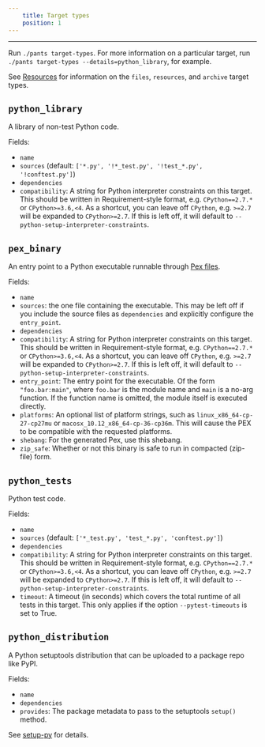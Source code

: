 ```yaml
---
    title: Target types
    position: 1
---
```




---

Run `./pants target-types`. For more information on a particular target, run `./pants target-types --details=python_library`, for example.

See [Resources](../../using-pants/resources-and-archives.mdx) for information on the `files`, `resources`, and `archive` target types.

## `python_library`

A library of non-test Python code.

Fields: 
- `name`
- `sources` (default: `['*.py', '!*_test.py', '!test_*.py', '!conftest.py']`)
- `dependencies`
- `compatibility`: A string for Python interpreter constraints on this target. This should be written in Requirement-style format, e.g. `CPython==2.7.*` or `CPython>=3.6,<4`. As a shortcut, you can leave off `CPython`, e.g. `>=2.7` will be expanded to `CPython>=2.7`. If this is left off, it will default to `--python-setup-interpreter-constraints`.

## `pex_binary`

An entry point to a Python executable runnable through [Pex files](./pex-files.mdx).

Fields:
- `name`
- `sources`: the one file containing the executable. This may be left off if you include the source files as `dependencies` and explicitly configure the `entry_point`.
- `dependencies`
- `compatibility`: A string for Python interpreter constraints on this target. This should be written in Requirement-style format, e.g. `CPython==2.7.*` or `CPython>=3.6,<4`. As a shortcut, you can leave off `CPython`, e.g. `>=2.7` will be expanded to `CPython>=2.7`. If this is left off, it will default to `--python-setup-interpreter-constraints`.
- `entry_point`:  The entry point for the executable. Of the form `"foo.bar:main"`, where `foo.bar` is the module name and `main` is a no-arg function. If the function name is omitted, the module itself is executed directly.
- `platforms`: An optional list of platform strings, such as `linux_x86_64-cp-27-cp27mu` or `macosx_10.12_x86_64-cp-36-cp36m`. This will cause the PEX to be compatible with the requested platforms.
- `shebang`: For the generated Pex, use this shebang.
- `zip_safe`: Whether or not this binary is safe to run in compacted (zip-file) form.

## `python_tests`

Python test code.

Fields:
- `name`
- `sources` (default: `['*_test.py', 'test_*.py', 'conftest.py']`)
- `dependencies`
- `compatibility`: A string for Python interpreter constraints on this target. This should be written in Requirement-style format, e.g. `CPython==2.7.*` or `CPython>=3.6,<4`. As a shortcut, you can leave off `CPython`, e.g. `>=2.7` will be expanded to `CPython>=2.7`. If this is left off, it will default to `--python-setup-interpreter-constraints`.
- `timeout`: A timeout (in seconds) which covers the total runtime of all tests in this target. This only applies if the option `--pytest-timeouts` is set to True.

## `python_distribution`

A Python setuptools distribution that can be uploaded to a package repo like PyPI.

Fields: 
- `name`
- `dependencies`
- `provides`: The package metadata to pass to the setuptools `setup()` method.

See [setup-py](./building-distributions.mdx) for details.